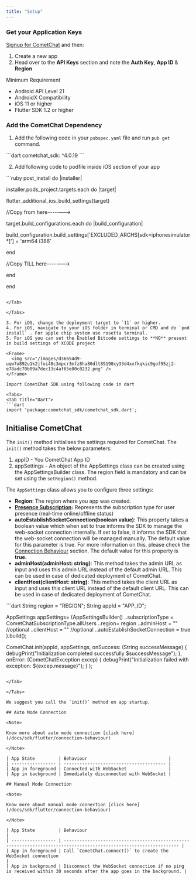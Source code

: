 ```yaml
---
title: "Setup"
---
```




### Get your Application Keys

[Signup for CometChat](https://app.cometchat.com/) and then:

1. Create a new app
2. Head over to the **API Keys** section and note the **Auth Key**, **App ID** & **Region**

<Note>
Minimum Requirement

* Android API Level 21
* AndroidX Compatibility
* iOS 11 or higher
* Flutter SDK 1.2 or higher

</Note>

### Add the CometChat Dependency

1. Add the following code in your `pubspec.yaml` file and run `pub get` command.

<Tabs>
<Tab title="Dart">
```dart
cometchat_sdk: ^4.0.19
```

</Tab>

</Tabs>

2. Add following code to podfile inside iOS section of your app

<Tabs>
<Tab title="Ruby">
```ruby
post_install do |installer|

installer.pods_project.targets.each do |target|

flutter_additional_ios_build_settings(target)

//Copy from here------->

target.build_configurations.each do |build_configuration|

build_configuration.build_settings['EXCLUDED_ARCHS[sdk=iphonesimulator*]'] = 'arm64 i386'

end

//Copy TILL here------->

end

end
```

</Tab>

</Tabs>

3. For iOS, change the deployment target to `11` or higher.
4. For iOS, navigate to your iOS folder in terminal or CMD and do `pod install` . For apple chip system use rosetta terminal.
5. For iOS you can set the Enabled Bitcode settings to **NO** present in build settings of XCODE project

<Frame>
  <img src="/images/d36654d9-uqw7o892u1k2jfoi48c3mpcr3mfz8ha80dlt89198cy33d4xxfkqkic9gof95zj2-e78adc70b09a7dec13c4af65e00c0232.png" />
</Frame>

Import CometChat SDK using following code in dart

<Tabs>
<Tab title="Dart">
```dart
import 'package:cometchat_sdk/cometchat_sdk.dart';
```

</Tab>

</Tabs>

## Initialise CometChat

The `init()` method initialises the settings required for CometChat. The `init()` method takes the below parameters:

1. appID - You CometChat App ID
2. appSettings - An object of the AppSettings class can be created using the AppSettingsBuilder class. The region field is mandatory and can be set using the `setRegion()` method.

The `AppSettings` class allows you to configure three settings:

* **Region**: The region where you app was created.
* **[Presence Subscription](/docs/sdk/flutter/user-presence):** Represents the subscription type for user presence (real-time online/offline status)
* **autoEstablishSocketConnection(boolean value)**: This property takes a boolean value which when set to true informs the SDK to manage the web-socket connection internally. If set to false, it informs the SDK that the web-socket connection will be managed manually. The default value for this parameter is true. For more information on this, please check the [Connection Behaviour](/docs/sdk/flutter/connection-behaviour) section. The default value for this property is **true.**
* **adminHost(adminHost: string)**: This method takes the admin URL as input and uses this admin URL instead of the default admin URL. This can be used in case of dedicated deployment of CometChat.
* **clientHost(clientHost: string)**: This method takes the client URL as input and uses this client URL instead of the default client URL. This can be used in case of dedicated deployment of CometChat.

<Tabs>
<Tab title="Dart">
```dart
String region = "REGION";
String appId = "APP_ID";

AppSettings appSettings= (AppSettingsBuilder()
    ..subscriptionType = CometChatSubscriptionType.allUsers
    ..region= region
    ..adminHost = "" //optional
    ..clientHost = "" //optional
    ..autoEstablishSocketConnection =  true
).build();

CometChat.init(appId, appSettings,
  onSuccess: (String successMessage) {
    debugPrint("Initialization completed successfully  $successMessage");
  }, onError: (CometChatException excep) {
    debugPrint("Initialization failed with exception: ${excep.message}");
  }
);
```

</Tab>

</Tabs>

We suggest you call the `init()` method on app startup.

## Auto Mode Connection

<Note>

Know more about auto mode connection [click here](/docs/sdk/flutter/connection-behaviour)

</Note>

| App State         | Behaviour                               |
| ----------------- | --------------------------------------- |
| App in foreground | Connected with WebSocket                |
| App in background | Immediately disconnected with WebSocket |

## Manual Mode Connection

<Note>

Know more about manual mode connection [click here](/docs/sdk/flutter/connection-behaviour)

</Note>

| App State         | Behaviour                                                                                                          |
| ----------------- | ------------------------------------------------------------------------------------------------------------------ |
| App in foreground | Call `CometChat.connect()` to create the WebSocket connection                                                      |
| App in background | Disconnect the WebSocket connection if no ping is received within 30 seconds after the app goes in the background. |
